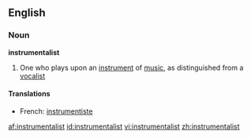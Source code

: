 ==English==

===Noun===
'''instrumentalist'''

#One who plays upon an [[instrument]] of [[music]], as distinguished from a [[vocalist]]

====Translations====
*French: [[instrumentiste]]

[[af:instrumentalist]]
[[id:instrumentalist]]
[[vi:instrumentalist]]
[[zh:instrumentalist]]